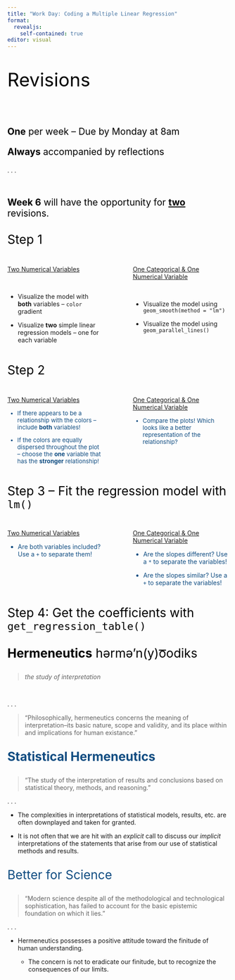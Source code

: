 ```yaml
---
title: "Work Day: Coding a Multiple Linear Regression"
format: 
  revealjs:
    self-contained: true
editor: visual
---
```


##  {background-color="#B6CADA"}

::: {style="font-size: 3em; color: #000000;"}
Revisions
:::

</br>

::: {style="font-size: 1.5em; color: #000000;"}
**One** per week -- Due by Monday at 8am

**Always** accompanied by reflections
:::

. . .

</br>

::: {style="font-size: 1.5em; color: #000000;"}
**Week 6** will have the opportunity for [**two**]{.underline} revisions.
:::

##  {background-color="#B6CADA"}

::: {style="font-size: 2em; color: #000000;"}
Step 1
:::

::: columns
::: {.column width="45%"}
[Two Numerical Variables]{.underline}

</br>

-   Visualize the model with **both** variables -- `color` gradient

-   Visualize **two** simple linear regression models -- one for each variable
:::

::: {.column width="5%"}
:::

::: {.column width="45%"}
[One Categorical & One Numerical Variable]{.underline}

</br>

-   Visualize the model using `geom_smooth(method = "lm")`

-   Visualize the model using `geom_parallel_lines()`
:::
:::

##  {background-color="#D4D4D4"}

::: {style="font-size: 2em; color: #000000;"}
Step 2
:::

::: columns
::: {.column width="45%"}
[Two Numerical Variables]{.underline}

::: {style="color: #0F4C81; font-size: 0.95em"}
-   If there appears to be a relationship with the colors -- include **both** variables!

-   If the colors are equally dispersed throughout the plot -- choose the **one** variable that has the **stronger** relationship!
:::
:::

::: {.column width="5%"}
:::

::: {.column width="45%"}
[One Categorical & One Numerical Variable]{.underline}

::: {style="color: #0F4C81; font-size: 0.95em"}
-   Compare the plots! Which looks like a better representation of the relationship?
:::
:::
:::

##  {background-color="#D4D4D4"}

::: {style="font-size: 2em; color: #000000;"}
Step 3 -- Fit the regression model with `lm()`
:::

::: columns
::: {.column width="45%"}
[Two Numerical Variables]{.underline}

::: {style="color: #0F4C81"}
-   Are both variables included? Use a `+` to separate them!
:::
:::

::: {.column width="5%"}
:::

::: {.column width="45%"}
[One Categorical & One Numerical Variable]{.underline}

::: {style="color: #0F4C81"}
-   Are the slopes different? Use a `*` to separate the variables!

-   Are the slopes similar? Use a `+` to separate the variables!
:::
:::
:::

##  {background-color="#D4D4D4"}

::: {style="font-size: 2em; color: #000000;"}
Step 4: Get the coefficients with `get_regression_table()`
:::

##  {background-color="#B6CADA"}

::: {style="font-size: 2em; color: #000000;"}
**Hermeneutics** hərmə'n(y)o͞odiks
:::

> *the study of interpretation*

</br>

. . .

> "Philosophically, hermeneutics concerns the meaning of interpretation--its basic nature, scope and validity, and its place within and implications for human existance."

##  {background-color="#D4D4D4"}

::: {style="font-size: 2em; color: #0F4C81;"}
**Statistical Hermeneutics**
:::

> "The study of the interpretation of results and conclusions based on statistical theory, methods, and reasoning."

. . .

-   The complexities in interpretations of statistical models, results, etc. are often downplayed and taken for granted.

-   It is not often that we are hit with an *explicit* call to discuss our *implicit* interpretations of the statements that arise from our use of statistical methods and results.

##  {background-color="#D4D4D4"}

::: {style="font-size: 2em; color: #0F4C81;"}
Better for Science
:::

> "Modern science despite all of the methodological and technological sophistication, has failed to account for the basic epistemic foundation on which it lies."

. . .

-   Hermeneutics possesses a positive attitude toward the finitude of human understanding.

    -   The concern is not to eradicate our finitude, but to recognize the consequences of our limits.
